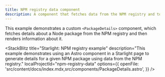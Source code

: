 ```yaml
---
title: NPM registry data component
description: A component that fetches data from the NPM registry and to display information about a Node package
---
```



This example demonstrates a custom `<PackageDetails>` component, which fetches details about a Node package from the NPM registry and then renders information about it.

<StackBlitz
	title="Starlight: NPM registry example"
	description="This example demonstrates using an Astro component in a Starlight page to generate details for a given NPM package using data from the NPM registry."
	localProjectId="npm-registry-data"
	options={{
		openFile: 'src/content/docs/index.mdx,src/components/PackageDetails.astro',
	}}
/>
